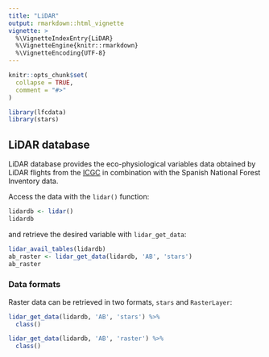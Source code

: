 ```yaml
---
title: "LiDAR"
output: rmarkdown::html_vignette
vignette: >
  %\VignetteIndexEntry{LiDAR}
  %\VignetteEngine{knitr::rmarkdown}
  %\VignetteEncoding{UTF-8}
---
```


```r
knitr::opts_chunk$set(
  collapse = TRUE,
  comment = "#>"
)
```

```r
library(lfcdata)
library(stars)
```


## LiDAR database

LiDAR database provides the eco-physiological variables data obtained by
LiDAR flights from the [ICGC](https://www.icgc.cat/en/) in combination with the
Spanish National Forest Inventory data.

Access the data with the `lidar()` function:

```r
lidardb <- lidar()
lidardb
```

and retrieve the desired variable with `lidar_get_data`:

```r
lidar_avail_tables(lidardb)
ab_raster <- lidar_get_data(lidardb, 'AB', 'stars')
ab_raster
```

### Data formats

Raster data can be retrieved in two formats, `stars` and `RasterLayer`:

```r
lidar_get_data(lidardb, 'AB', 'stars') %>%
  class()

lidar_get_data(lidardb, 'AB', 'raster') %>%
  class()
```


